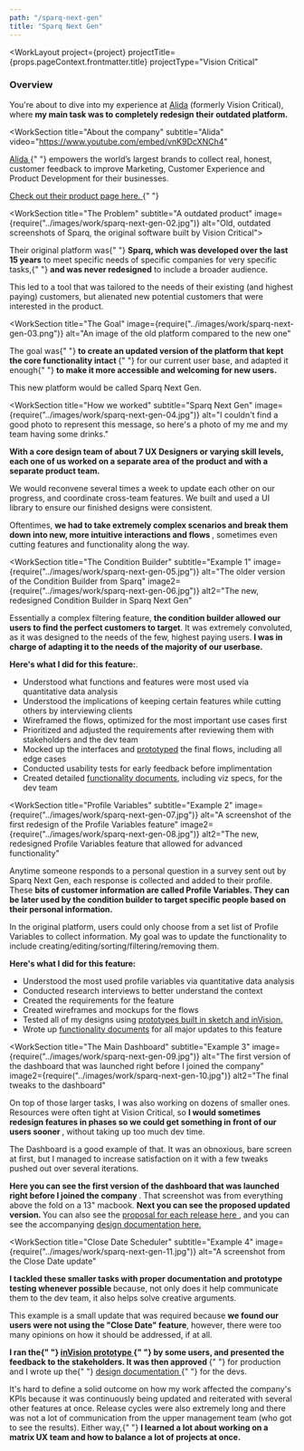 ```yaml
---
path: "/sparq-next-gen"
title: "Sparq Next Gen"
---
```





<WorkLayout
  project={project}
  projectTitle={props.pageContext.frontmatter.title}
  projectType="Vision Critical"
>
<SEO title={props.pageContext.frontmatter.title} />
<WorkIntro>
  <h3>Overview</h3>
  <p>
    You're about to dive into my experience at <a href="https://www.alida.com/" target="_blank" rel="noreferrer noopener">Alida</a> (formerly Vision Critical), where <strong>my main task was to completely redesign their outdated platform.</strong>
  </p>
</WorkIntro>

<WorkSection
  title="About the company"
  subtitle="Alida"
  video="https://www.youtube.com/embed/vnK9DcXNCh4"
>
  <p>
    <a
      href="https://www.alida.com/"
      target="_blank"
      rel="noreferrer noopener">
      Alida
    </a>{" "}
    empowers the world’s largest brands to collect real, honest, customer
    feedback to improve Marketing, Customer Experience and Product Development
    for their businesses.
  </p>
  
  <p>
    <a
      href="https://www.alida.com/alida-sparq"
      target="_blank"
      rel="noreferrer noopener"
    >
      Check out their product page here.
    </a>{" "}
  </p>
</WorkSection>

<WorkSection
  title="The Problem"
  subtitle="A outdated product"
  image={require("../images/work/sparq-next-gen-02.jpg")}
  alt="Old, outdated screenshots of Sparq, the original software built by Vision Critical">
  <p>
    Their original platform was{" "}
    <strong>Sparq, which was developed over the last 15 years</strong> to meet
    specific needs of specific companies for very specific tasks,{" "}
    <strong>and was never redesigned</strong> to include a broader audience.
  </p>
  <p>
    This led to a tool that was tailored to the needs of their existing (and highest paying)
    customers, but alienated new potential customers that were interested in the product.
  </p>
</WorkSection>

<WorkSection
  title="The Goal"
  image={require("../images/work/sparq-next-gen-03.png")}
  alt="An image of the old platform compared to the new one"
>
  <p>
    The goal was{" "}
    <strong>
      to create an updated version of the platform that kept the core
      functionality intact
    </strong>{" "}
    for our current user base, and adapted it enough{" "}
    <strong>to make it more accessible and welcoming for new users.</strong>
  </p>
  <p>This new platform would be called Sparq Next Gen.</p>
</WorkSection>

<WorkSection
  title="How we worked"
  subtitle="Sparq Next Gen"
  image={require("../images/work/sparq-next-gen-04.jpg")}
  alt="I couldn't find a good photo to represent this message, so here's a photo of my me and my team having some drinks."
>
  <p>
    <strong>
        With a core design team of about 7 UX Designers or varying skill levels, each one of us worked on a separate area of the
        product and with a separate product team.
    </strong>
  </p>

<p>
  We would reconvene several times a week to update each other on our progress,
  and coordinate cross-team features. We built and used a UI library to ensure our
  finished designs were consistent.
</p>

  <p>
    Oftentimes, <strong>
        we had to take extremely complex scenarios and break them down into new,
        more intuitive interactions and flows
    </strong>, sometimes even cutting features and functionality along the way.
  </p>
</WorkSection>

<WorkSection
  title="The Condition Builder"
  subtitle="Example 1"
  image={require("../images/work/sparq-next-gen-05.jpg")}
  alt="The older version of the Condition Builder from Sparq"
  image2={require("../images/work/sparq-next-gen-06.jpg")}
  alt2="The new, redesigned Condition Builder in Sparq Next Gen"
>
  <p>
    Essentially a complex filtering feature, <strong>the condition builder allowed our users to find the perfect customers to target</strong>. It was extremely convoluted, as it was designed to the needs of the few, highest paying
    users. <strong>I was in charge of adapting it to the needs of the majority of our userbase.</strong>
  </p>

<p>
  <strong>Here's what I did for this feature:</strong>. 
  </p>
  <ul>
  <li>Understood what functions and features were most used via quantitative data analysis</li>
  <li>Understood the implications of keeping certain features while cutting others by interviewing clients</li>
  <li>Wireframed the flows, optimized for the most important use cases first</li>
  <li>Prioritized and adjusted the requirements after reviewing them with stakeholders and the dev team</li>
  <li>Mocked up the interfaces and <a href="https://invis.io/WV63QOVM2" target="_blank"
    rel="noreferrer noopener">prototyped</a> the final flows, including all edge cases</li>
  <li>Conducted usability tests for early feedback before implimentation</li>
  <li>Created detailed <a
    href="https://invis.io/WV63QOVM2"
    target="_blank"
    rel="noreferrer noopener">functionality documents</a>, including viz specs, for the dev team</li>
</ul>
</WorkSection>

<WorkSection
  title="Profile Variables"
  subtitle="Example 2"
  image={require("../images/work/sparq-next-gen-07.jpg")}
  alt="A screenshot of the first redesign of the Profile Variables feature"
  image2={require("../images/work/sparq-next-gen-08.jpg")}
  alt2="The new, redesigned Profile Variables feature that allowed for advanced functionality"
>
<p>
  Anytime someone responds to a personal question in a survey sent out by Sparq Next Gen, each
  response is collected and added to their profile. These <strong>bits of customer information are called Profile Variables. They can be later used by the condition builder to target specific people based on their personal information.</strong>
</p>

<p>
  In the original platform, users could only choose from a set list of Profile
  Variables to collect information. My goal was to update the functionality to include creating/editing/sorting/filtering/removing them.
</p>

<p>
  <strong>Here's what I did for this feature:</strong>
  </p>
  <ul>
  <li>Understood the most used profile variables via quantitative data analysis</li>
  <li>Conducted research interviews to better understand the context</li>
  <li>Created the requirements for the feature</li>
  <li>Created wireframes and mockups for the flows</li>
  <li>Tested all of my designs using <a
    href="https://invis.io/V25ZZQY7B"
    target="_blank"
    rel="noreferrer noopener"
  >prototypes built in sketch and inVision.</a></li>
  <li>Wrote up <a
    href="https://docs.google.com/document/d/1GrEJBw1o2syjunyHndF7zWQvzi9527yLOe5zbWyUNKQ/edit?usp=sharing"
    target="_blank"
    rel="noreferrer noopener"
  >functionality documents</a> for all major updates to this feature</li>
  </ul>
</WorkSection>

<WorkSection
  title="The Main Dashboard"
  subtitle="Example 3"
  image={require("../images/work/sparq-next-gen-09.jpg")}
  alt="The first version of the dashboard that was launched right before I joined the company"
  image2={require("../images/work/sparq-next-gen-10.jpg")}
  alt2="The final tweaks to the dashboard"
>
<p>
  On top of those larger tasks, I was also working on dozens of smaller ones. Resources were
  often tight at Vision Critical, so <strong>
      I would sometimes redesign features in phases so we could get something in front of our
      users sooner
  </strong>
  , without taking up too much dev time.
</p>

<p>
  The Dashboard is a good example of that. It was an obnoxious, bare screen at
  first, but I managed to increase satisfaction on it with a few tweaks pushed
  out over several iterations.
</p>

<p>
  <strong>
    Here you can see the first version of the dashboard that was launched right
    before I joined the company
  </strong>
  . That screenshot was from everything above the fold on a 13" macbook. <strong>
    Next you can see the proposed updated version.
  </strong> You can also see the <a
    href={require("../images/work/sparq-next-gen-99.jpg")}
    target="_blank"
    rel="noreferrer noopener"
  >
    proposal for each release here
  </a>, and you can see the accompanying <a
    href="https://docs.google.com/document/d/1DWQ0-PDKNtIj81p59brabztY3XwB5I4-bc3JaoWFnos/edit?usp=sharing"
    target="_blank"
    rel="noreferrer noopener"
  >
    design documentation here.
  </a>
</p>

</WorkSection>

<WorkSection
  title="Close Date Scheduler"
  subtitle="Example 4"
  image={require("../images/work/sparq-next-gen-11.jpg")}
  alt="A screenshot from the Close Date update"
>
<p>
  <strong>
      I tackled these smaller tasks with proper documentation and prototype testing whenever
      possible
  </strong> because, not only does it help communicate them to the dev team, it also helps solve
  creative arguments.
</p>

<p>
  This example is a small update that was required because
  <strong>we found our users were not using the "Close Date" feature</strong>, however,
  there were too many opinions on how it should be addressed, if at all.
</p>

<p>
  <strong>
    I ran the{" "}
    <a
      href="https://invis.io/K861KLFC6"
      target="_blank"
      rel="noreferrer noopener"
    >
      inVision prototype
    </a>{" "}
    by some users, and presented the feedback to the stakeholders. It was then
    approved
  </strong>{" "}
  for production and I wrote up the{" "}
  <a
    href="https://docs.google.com/document/d/1OU2zLEWUw4nAx3vsHJ_lX16xiptT2Z3lKn2o79DpaU0/edit?usp=sharing"
    target="_blank"
    rel="noreferrer noopener"
  >
    design documentation
  </a>{" "}
  for the devs.
</p>

</WorkSection>

<NextSteps title="Outcome">
  <p>
    It's hard to define a solid outcome on how my work affected the company's
    KPIs because it was continuously being updated and reiterated with several
    other features at once. Release cycles were also extremely long and there
    was not a lot of communication from the upper management team (who got to see
    the results). Either way,{" "}
    <strong>
      I learned a lot about working on a matrix UX team and how to balance a lot
      of projects at once.
    </strong>
  </p>
</NextSteps>

</WorkLayout>
